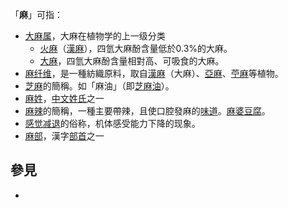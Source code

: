 「'''麻'''」可指：
* [[大麻属|大麻属]]，大麻在植物学的上一级分类
** [[火麻|火麻]]（[[漢麻|漢麻]]），四氫大麻酚含量低於0.3%的大麻。
** [[大麻|大麻]]，四氫大麻酚含量相對高、可吸食的大麻。
* [[麻纤维|麻纤维]]，是一種紡織原料，取自[[漢麻|漢麻]]（大麻）、[[亞麻|亞麻]]、[[苧麻|苧麻]]等植物。
* [[芝麻|芝麻]]的簡稱。如「麻油」（即[[芝麻油|芝麻油]]）。
* [[麻姓|麻姓]]，[[中文姓氏|中文姓氏]]之一
* [[麻辣|麻辣]]的簡稱，一種主要帶辣，且使口腔發麻的[[味覺|味道]]。[[麻婆豆腐|麻婆豆腐]]。
* [[感觉减退|感觉减退]]的俗称，机体感受能力下降的现象。
* [[麻部|麻部]]，漢字[[部首|部首]]之一

== 參見 ==
* {{Lookfrom}}

{{disambig|M|cat=一字消歧義}}